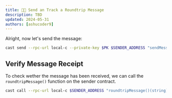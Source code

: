 ```yaml
---
title: 👩‍💻 Send an Track a Roundtrip Message
description: TBD
updated: 2024-05-31
authors: [ashucoder9]
---
```


Alright, now let's send the message:

```bash 
cast send --rpc-url local-c --private-key $PK $SENDER_ADDRESS "sendMessage(address)" $RECEIVER_ADDRESS
```

## Verify Message Receipt

To check wether the message has been received, we can call the `roundtripMessage()` function on the sender contract. 

```bash
cast call --rpc-url local-c $SENDER_ADDRESS "roundtripMessage()(string)"
```